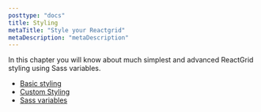 ```yaml
---
posttype: "docs"
title: Styling
metaTitle: "Style your Reactgrid"
metaDescription: "metaDescription"
---
```


In this chapter you will know about much simplest and advanced ReactGrid styling using Sass variables.

- [Basic styling](link)
- [Custom Styling](link)
- [Sass variables](link)